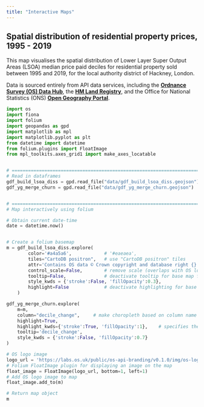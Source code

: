 ```yaml
---
title: "Interactive Maps"
---
```


## Spatial distribution of residential property prices, 1995 - 2019

This map visualises the spatial distribution of Lower Layer Super Output Areas (LSOA) median price paid deciles for residential property sold between 1995 and 2019, for the local authority district of Hackney, London.

Data is sourced entirely from API data services, including the [**Ordnance Survey (OS) Data Hub**](https://osdatahub.os.uk/), the [**HM Land Registry**](https://landregistry.data.gov.uk/app/root/doc/ppd), and the Office for National Statistics (ONS) [**Open Geography Portal**](https://geoportal.statistics.gov.uk/).


```python
import os
import fiona
import folium
import geopandas as gpd
import matplotlib as mpl
import matplotlib.pyplot as plt
from datetime import datetime
from folium.plugins import FloatImage
from mpl_toolkits.axes_grid1 import make_axes_locatable


# ======================================================================================
# Read in dataframes
gdf_build_lsoa_diss = gpd.read_file("data/gdf_build_lsoa_diss.geojson")
gdf_yg_merge_churn = gpd.read_file("data/gdf_yg_merge_churn.geojson")


# ======================================================================================
# Map interactively using folium

# Obtain current date-time
date = datetime.now()


# Create a folium basemap
m = gdf_build_lsoa_diss.explore(
        color='#a4a5a6',            # '#eaeaea',
        tiles="CartoDB positron",   # use "CartoDB positron" tiles
        attr='Contains OS data © Crown copyright and database right {}'.format(date.year),
        control_scale=False,        # remove scale (overlaps with OS logo)
        tooltip=False,              # deactivate tooltip for base map features
        style_kwds = {'stroke':False, 'fillOpacity':0.3},
        highlight=False             # deactivate highlighting for base map features
    )

gdf_yg_merge_churn.explore(
    m=m,
    column="decile_change",     # make choropleth based on column name
    highlight=True,
    highlight_kwds={'stroke':True, 'fillOpacity':1},    # specifies the formatting of highlighted features
    tooltip='decile_change',
    style_kwds = {'stroke':False, 'fillOpacity':0.7}
)

# OS logo image
logo_url = 'https://labs.os.uk/public/os-api-branding/v0.1.0/img/os-logo-maps.svg'
# Folium FloatImage plugin for displaying an image on the map
float_image = FloatImage(logo_url, bottom=1, left=1)
# Add OS logo image to map
float_image.add_to(m)

# Return map object
m

```

